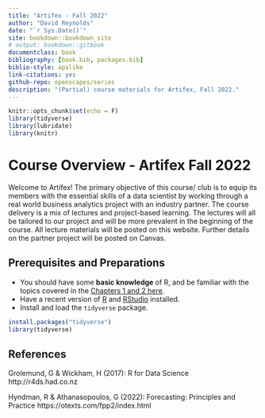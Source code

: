 ```yaml
--- 
title: "Artifex - Fall 2022"
author: "David Reynolds"
date: "`r Sys.Date()`"
site: bookdown::bookdown_site
# output: bookdown::gitbook
documentclass: book
bibliography: [book.bib, packages.bib]
biblio-style: apalike
link-citations: yes
github-repo: openscapes/series
description: "(Partial) course materials for Artifex, Fall 2022."
---
```


```r
knitr::opts_chunk$set(echo = F)
library(tidyverse)
library(lubridate)
library(knitr)
```

# Course Overview - Artifex Fall 2022 {-}

Welcome to Artifex! The primary objective of this course/ club is to equip its members with the essential skills of a data scientist by working through a real world business analytics project with an industry partner. The course delivery is a mix of lectures and project-based learning. The lectures will all be tailored to our project and will be more prevalent in the beginning of the course. All lecture materials will be posted on this website. Further details on the partner project will be posted on Canvas.

## Prerequisites and Preparations {-}

- You should have some **basic knowledge** of R, and be familiar with the topics covered in the [Chapters 1 and 2 here](https://cengel.github.io/R-intro/).
- Have a recent version of [R](https://cran.r-project.org/) and [RStudio](https://www.rstudio.com/) installed. 
- Install and load the `tidyverse` package.

```r
install.packages("tidyverse")  
library(tidyverse)
```


## References {-}

Grolemund, G & Wickham, H (2017): R for Data Science http://r4ds.had.co.nz

Hyndman, R & Athanasopoulos, G (2022): Forecasting: Principles and Practice https://otexts.com/fpp2/index.html

